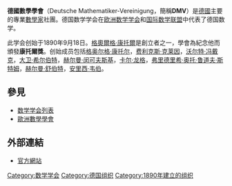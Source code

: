 '''德國數學學會'''（Deutsche Mathematiker-Vereinigung，簡稱'''DMV'''）是[[德國|德國]]主要的專業[[數學家|數學家]]社團。德国数学学会在[[欧洲数学学会|欧洲数学学会]]和[[国际数学联盟|国际数学联盟]]中代表了德国数学。

此学会创始于1890年9月18日。[[格奧爾格·康托爾|格奧爾格·康托爾]]是創立者之一，學會為紀念他而頒發'''康托爾獎'''。创始成员包括[[格奥尔格·康托尔|格奥尔格·康托尔]]，[[费利克斯·克莱因|费利克斯·克莱因]]，[[沃尔特·冯戴克|沃尔特·冯戴克]]，[[大卫·希尔伯特|大卫·希尔伯特]]，[[赫尔曼·闵可夫斯基|赫尔曼·闵可夫斯基]]，[[卡尔·龙格|卡尔·龙格]]，[[弗里德里希·奥托·鲁道夫·斯特姆|弗里德里希·奥托·鲁道夫·斯特姆]]，[[赫尔曼·舒伯特|赫尔曼·舒伯特]]，[[安里西·韦伯|安里西·韦伯]]。

==參見==
*[[数学学会列表|数学学会列表]]
*[[歐洲數學學會|歐洲數學學會]]

==外部連結==
*[https://www.dmv.mathematik.de/ 官方網站] {{Wayback|url=https://www.dmv.mathematik.de/ |date=20110713070224 }}

{{欧洲数学学会}}
{{Authority control}}
[[Category:数学学会|Category:数学学会]]
[[Category:德国组织|Category:德国组织]]
[[Category:1890年建立的组织|Category:1890年建立的组织]]